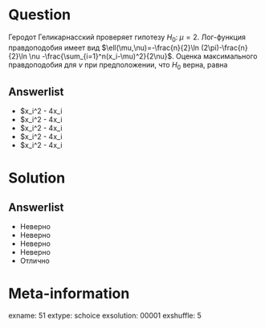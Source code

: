 Question
========
Геродот Геликарнасский проверяет гипотезу $H_0: \; \mu=2$. Лог-функция правдоподобия имеет вид $\ell(\mu,\nu)=-\frac{n}{2}\ln (2\pi)-\frac{n}{2}\ln \nu -\frac{\sum_{i=1}^n(x_i-\mu)^2}{2\nu}$. Оценка максимального правдоподобия для $\nu$ при предположении, что $H_0$ верна, равна
 

Answerlist
----------
*  $\frac\sum x_i^2 - 4\sum x_i
*  $\frac\sum x_i^2 - 4\sum x_i
*  $\frac\sum x_i^2 - 4\sum x_i
*  $\frac\sum x_i^2 - 4\sum x_i
*  $\frac\sum x_i^2 - 4\sum x_i

Solution
========

Answerlist
----------
*  Неверно
*  Неверно
*  Неверно
*  Неверно
*  Отлично

Meta-information
================
exname: 51
extype: schoice
exsolution: 00001
exshuffle: 5
